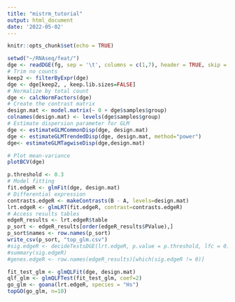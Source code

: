 ```yaml
---
title: "mistrm_tutorial"
output: html_document
date: '2022-05-02'
---
```


```r
knitr::opts_chunk$set(echo = TRUE)

```

```r
setwd("~/RNAseq/feat/")
dge <- readDGE(fg, sep = '\t', columns = c(1,7), header = TRUE, skip = 1)
# Trim no counts
keep2 <- filterByExpr(dge)
dge <- dge[keep2, , keep.lib.sizes=FALSE]
# Normalize by total count
dge <- calcNormFactors(dge)
# Create the contrast matrix
design.mat <- model.matrix(~ 0 + dge$samples$group)
colnames(design.mat) <- levels(dge$samples$group)
# Estimate dispersion parameter for GLM
dge <- estimateGLMCommonDisp(dge, design.mat)
dge <- estimateGLMTrendedDisp(dge, design.mat, method="power")
dge<- estimateGLMTagwiseDisp(dge,design.mat)

# Plot mean-variance
plotBCV(dge)

```


```r
p.threshold <- 0.3
# Model fitting
fit.edgeR <- glmFit(dge, design.mat)
# Differential expression
contrasts.edgeR <- makeContrasts(B - A, levels=design.mat)
lrt.edgeR <- glmLRT(fit.edgeR, contrast=contrasts.edgeR)
# Access results tables
edgeR_results <- lrt.edgeR$table
p_sort <- edgeR_results[order(edgeR_results$PValue),] 
p_sort$names <- row.names(p_sort)
write_csv(p_sort, "top_glm.csv")
#sig.edgeR <- decideTestsDGE(lrt.edgeR, p.value = p.threshold, lfc = 0)
#summary(sig.edgeR)
#genes.edgeR <- row.names(edgeR_results)[which(sig.edgeR != 0)]
```

```r
fit_test_glm <- glmQLFit(dge, design.mat)
qlf_glm <- glmQLFTest(fit_test_glm, coef=2)
go_glm <- goana(lrt.edgeR, species = "Hs")
topGO(go_glm, n=10)
```


